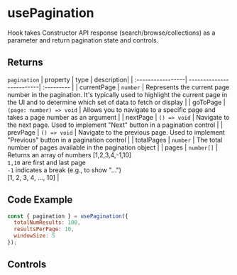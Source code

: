
<Meta of={UsePaginationStories} name='Documentation' />

# usePagination
Hook takes Constructor API response (search/browse/collections) as a parameter and return pagination state and controls.

## Returns

`pagination`
  | property          | type                     | description|
  | :-----------------| -------------------------| :--------- |
  | currentPage       | `number`                 | Represents the current page number in the pagination. It's typically used to highlight the current page in the UI and to determine which set of data to fetch or display |
  | goToPage          | `(page: number) => void` | Allows you to navigate to a specific page and takes a page number as an argument |
  | nextPage          | `() => void`             | Navigate to the next page. Used to implement "Next" button in a pagination control |
  | prevPage          | `() => void`             | Navigate to the previous page. Used to implement "Previous" button in a pagination control |
  | totalPages        | `number`                 | The total number of pages available in the pagination object |
  | pages             | `number[]`               | Returns an array of numbers [1,2,3,4,-1,10] <br/> `1,10` are first and last page <br/> `-1` indicates a break (e.g., to show "...") <br/> [1, 2, 3, 4, ..., 10]  |

## Code Example
  ```jsx
  const { pagination } = usePagination({
    totalNumResults: 100,
    resultsPerPage: 10,
    windowSize: 5
  });
  ```
<Canvas of={UsePaginationStories.Primary} />

## Controls
<Controls />

